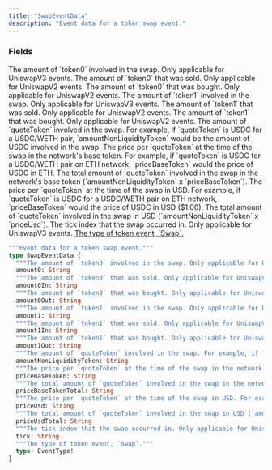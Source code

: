 ```yaml
---
title: "SwapEventData"
description: "Event data for a token swap event."
---
```


### Fields

<ResponseField name="amount0" type="String">
  The amount of `token0` involved in the swap. Only applicable for UniswapV3 events.
</ResponseField>

<ResponseField name="amount0In" type="String">
  The amount of `token0` that was sold. Only applicable for UniswapV2 events.
</ResponseField>

<ResponseField name="amount0Out" type="String">
  The amount of `token0` that was bought. Only applicable for UniswapV2 events.
</ResponseField>

<ResponseField name="amount1" type="String">
  The amount of `token1` involved in the swap. Only applicable for UniswapV3 events.
</ResponseField>

<ResponseField name="amount1In" type="String">
  The amount of `token1` that was sold. Only applicable for UniswapV2 events.
</ResponseField>

<ResponseField name="amount1Out" type="String">
  The amount of `token1` that was bought. Only applicable for UniswapV2 events.
</ResponseField>

<ResponseField name="amountNonLiquidityToken" type="String">
  The amount of `quoteToken` involved in the swap. For example, if `quoteToken` is USDC for a USDC/WETH pair, `amountNonLiquidityToken` would be the amount of USDC involved in the swap.
</ResponseField>

<ResponseField name="priceBaseToken" type="String">
  The price per `quoteToken` at the time of the swap in the network's base token. For example, if `quoteToken` is USDC for a USDC/WETH pair on ETH network, `priceBaseToken` would the price of USDC in ETH.
</ResponseField>

<ResponseField name="priceBaseTokenTotal" type="String">
  The total amount of `quoteToken` involved in the swap in the network's base token (`amountNonLiquidityToken` x `priceBaseToken`).
</ResponseField>

<ResponseField name="priceUsd" type="String">
  The price per `quoteToken` at the time of the swap in USD. For example, if `quoteToken` is USDC for a USDC/WETH pair on ETH network, `priceBaseToken` would the price of USDC in USD ($1.00).
</ResponseField>

<ResponseField name="priceUsdTotal" type="String">
  The total amount of `quoteToken` involved in the swap in USD (`amountNonLiquidityToken` x `priceUsd`).
</ResponseField>

<ResponseField name="tick" type="String">
  The tick index that the swap occurred in. Only applicable for UniswapV3 events.
</ResponseField>

<a href="/api-reference/types/eventtype">
  <ResponseField name="type" type="EventType!" required>
    The type of token event, `Swap`.
  </ResponseField>
</a>


```graphql SwapEventData
"""Event data for a token swap event."""
type SwapEventData {
  """The amount of `token0` involved in the swap. Only applicable for UniswapV3 events."""
  amount0: String
  """The amount of `token0` that was sold. Only applicable for UniswapV2 events."""
  amount0In: String
  """The amount of `token0` that was bought. Only applicable for UniswapV2 events."""
  amount0Out: String
  """The amount of `token1` involved in the swap. Only applicable for UniswapV3 events."""
  amount1: String
  """The amount of `token1` that was sold. Only applicable for UniswapV2 events."""
  amount1In: String
  """The amount of `token1` that was bought. Only applicable for UniswapV2 events."""
  amount1Out: String
  """The amount of `quoteToken` involved in the swap. For example, if `quoteToken` is USDC for a USDC/WETH pair, `amountNonLiquidityToken` would be the amount of USDC involved in the swap."""
  amountNonLiquidityToken: String
  """The price per `quoteToken` at the time of the swap in the network's base token. For example, if `quoteToken` is USDC for a USDC/WETH pair on ETH network, `priceBaseToken` would the price of USDC in ETH."""
  priceBaseToken: String
  """The total amount of `quoteToken` involved in the swap in the network's base token (`amountNonLiquidityToken` x `priceBaseToken`)."""
  priceBaseTokenTotal: String
  """The price per `quoteToken` at the time of the swap in USD. For example, if `quoteToken` is USDC for a USDC/WETH pair on ETH network, `priceBaseToken` would the price of USDC in USD ($1.00)."""
  priceUsd: String
  """The total amount of `quoteToken` involved in the swap in USD (`amountNonLiquidityToken` x `priceUsd`)."""
  priceUsdTotal: String
  """The tick index that the swap occurred in. Only applicable for UniswapV3 events."""
  tick: String
  """The type of token event, `Swap`."""
  type: EventType!
}
```
